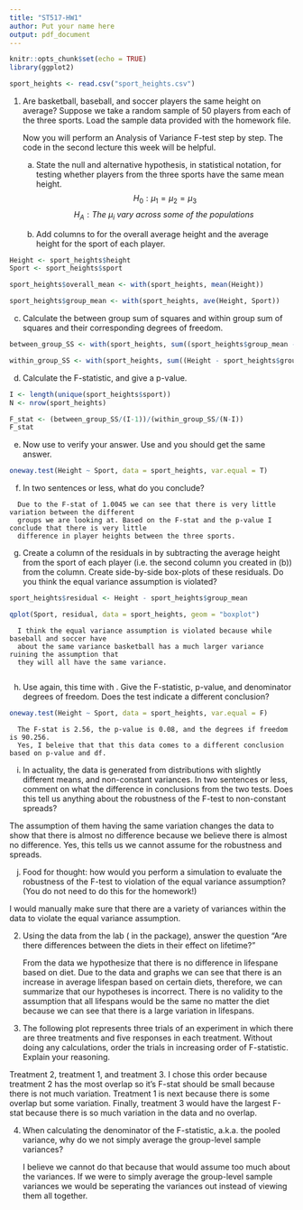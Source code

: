 ```yaml
---
title: "ST517-HW1"
author: Put your name here
output: pdf_document
---
```


```r
knitr::opts_chunk$set(echo = TRUE)
library(ggplot2)
```

```r
sport_heights <- read.csv("sport_heights.csv")
```


1. Are basketball, baseball, and soccer players the same height on average? Suppose we take a random sample of 50 players from each of the three sports. Load the sample data \verb|sport_heights.csv| provided with the homework file.

   Now you will perform an Analysis of Variance F-test step by step.  The code in the second lecture this week will be helpful.

   (a) State the null and alternative hypothesis, in statistical notation, for testing whether players from the three sports have the same mean height.
$$H_0: \mu_1 = \mu_2 = \mu_3 $$
$$H_A: The\ \mu_i\ vary\ across\ some\ of\ the\ populations\ $$

   (b) Add columns to \verb|heights| for the overall average height and the average height for the sport of each player.


```r
Height <- sport_heights$height
Sport <- sport_heights$sport

sport_heights$overall_mean <- with(sport_heights, mean(Height))

sport_heights$group_mean <- with(sport_heights, ave(Height, Sport))
```


   (c) Calculate the between group sum of squares and within group sum of squares and their corresponding degrees of freedom.

```r
between_group_SS <- with(sport_heights, sum((sport_heights$group_mean - sport_heights$overall_mean)^2))

within_group_SS <- with(sport_heights, sum((Height - sport_heights$group_mean)^2))
```


   (d) Calculate the F-statistic, and give a p-value.

```r
I <- length(unique(sport_heights$sport))
N <- nrow(sport_heights)

F_stat <- (between_group_SS/(I-1))/(within_group_SS/(N-I))
F_stat
```


   (e) Now use \verb|oneway.test()| to verify your answer. Use \verb|var.equal = TRUE| and you should get the same answer.

```r
oneway.test(Height ~ Sport, data = sport_heights, var.equal = T)
```


   (f) In two sentences or less, what do you conclude?
   
      Due to the F-stat of 1.0045 we can see that there is very little variation between the different 
      groups we are looking at. Based on the F-stat and the p-value I conclude that there is very little 
      difference in player heights between the three sports.


   (g) Create a column of the residuals in \verb|heights| by subtracting the average height from the sport of each player (i.e. the second column you created in (b)) from the \verb|height| column. Create side-by-side box-plots of these residuals. Do you think the equal variance assumption is violated?

```r
sport_heights$residual <- Height - sport_heights$group_mean

qplot(Sport, residual, data = sport_heights, geom = "boxplot")
```

      I think the equal variance assumption is violated because while baseball and soccer have 
      about the same variance basketball has a much larger variance ruining the assumption that 
      they will all have the same variance. 
      
   
   (h) Use \verb|oneway.test()| again, this time with \verb|var.equal = FALSE|. Give the F-statistic, p-value, and denominator degrees of freedom. Does the test indicate a different conclusion?

```r
oneway.test(Height ~ Sport, data = sport_heights, var.equal = F)
```

      The F-stat is 2.56, the p-value is 0.08, and the degrees if freedom is 90.256. 
      Yes, I beleive that that this data comes to a different conclusion based on p-value and df.
   

   (i) In actuality, the data is generated from distributions with slightly different means, and non-constant variances. In two sentences or less, comment on what the difference in conclusions from the two tests.  Does this tell us anything about the robustness of the F-test to non-constant spreads?
   
   The assumption of them having the same variation changes the data to show
   that there is almost no difference because we believe there is almost no
   difference. Yes, this tells us we cannot assume for the robustness and spreads.
   

   (j) Food for thought: how would you perform a simulation to evaluate the robustness of the F-test to violation of the equal variance assumption? (You do not need to do this for the homework!)
   
   I would manually make sure that there are a variety of variances within
   the data to violate the equal variance assumption.
   

2. Using the data from the lab (\verb|case0501| in the \verb|Sleuth3| package), answer the question "Are there differences between the diets in their effect on lifetime?"
   
   From the data we hypothesize that there is no difference in lifespane based on
   diet. Due to the data and graphs we can see that there is an increase in average
   lifespan based on certain diets, therefore, we can summarize that our hypotheses
   is incorrect. There is no validity to the assumption that all lifespans would
   be the same no matter the diet because we can see that there is a large 
   variation in lifespans.

3. The following plot represents three trials of an experiment in which there are three treatments and five responses in each treatment.  Without doing any calculations, order the trials in increasing order of F-statistic. Explain your reasoning.

\includegraphics[width=\textwidth]{hw1_q4.pdf}

   Treatment 2, treatment 1, and treatment 3. I chose this order because treatment
   2 has the most overlap so it's F-stat should be small because there is not 
   much variation. Treatment 1 is next because there is some overlap but some
   variation. Finally, treatment 3 would have the largest F-stat because there is
   so much variation in the data and no overlap.


4. When calculating the denominator of the F-statistic, a.k.a. the pooled variance, why do we not simply average the group-level sample variances?

   I believe we cannot do that because that would assume too much about the variances. If we were to simply average the group-level sample variances we would be seperating the variances out instead of viewing them all together. 

